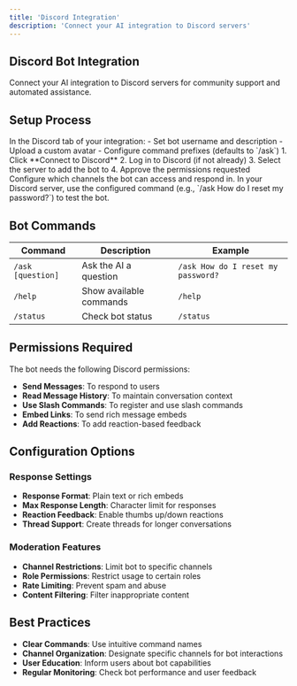 ```yaml
---
title: 'Discord Integration'
description: 'Connect your AI integration to Discord servers'
---
```


## Discord Bot Integration

Connect your AI integration to Discord servers for community support and automated assistance.

## Setup Process

<Steps>
  <Step title="Configure Bot">
    In the Discord tab of your integration:
    - Set bot username and description
    - Upload a custom avatar
    - Configure command prefixes (defaults to `/ask`)
  </Step>
  <Step title="Connect to Discord">
    1. Click **Connect to Discord**
    2. Log in to Discord (if not already)
    3. Select the server to add the bot to
    4. Approve the permissions requested
  </Step>
  <Step title="Set Channel Permissions">
    Configure which channels the bot can access and respond in.
  </Step>
  <Step title="Test Bot">
    In your Discord server, use the configured command (e.g., `/ask How do I reset my password?`) to test the bot.
  </Step>
</Steps>

## Bot Commands

| Command | Description | Example |
|---------|-------------|---------|
| `/ask [question]` | Ask the AI a question | `/ask How do I reset my password?` |
| `/help` | Show available commands | `/help` |
| `/status` | Check bot status | `/status` |

## Permissions Required

The bot needs the following Discord permissions:

- **Send Messages**: To respond to users
- **Read Message History**: To maintain conversation context  
- **Use Slash Commands**: To register and use slash commands
- **Embed Links**: To send rich message embeds
- **Add Reactions**: To add reaction-based feedback

## Configuration Options

### Response Settings

- **Response Format**: Plain text or rich embeds
- **Max Response Length**: Character limit for responses
- **Reaction Feedback**: Enable thumbs up/down reactions
- **Thread Support**: Create threads for longer conversations

### Moderation Features

- **Channel Restrictions**: Limit bot to specific channels
- **Role Permissions**: Restrict usage to certain roles
- **Rate Limiting**: Prevent spam and abuse
- **Content Filtering**: Filter inappropriate content

## Best Practices

- **Clear Commands**: Use intuitive command names
- **Channel Organization**: Designate specific channels for bot interactions
- **User Education**: Inform users about bot capabilities
- **Regular Monitoring**: Check bot performance and user feedback 